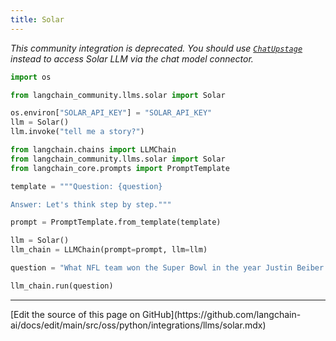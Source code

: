 ```yaml
---
title: Solar
---
```


*This community integration is deprecated. You should use [`ChatUpstage`](/oss/python/integrations/chat/upstage) instead to access Solar LLM via the chat model connector.*

```python
import os

from langchain_community.llms.solar import Solar

os.environ["SOLAR_API_KEY"] = "SOLAR_API_KEY"
llm = Solar()
llm.invoke("tell me a story?")
```

```python
from langchain.chains import LLMChain
from langchain_community.llms.solar import Solar
from langchain_core.prompts import PromptTemplate

template = """Question: {question}

Answer: Let's think step by step."""

prompt = PromptTemplate.from_template(template)

llm = Solar()
llm_chain = LLMChain(prompt=prompt, llm=llm)

question = "What NFL team won the Super Bowl in the year Justin Beiber was born?"

llm_chain.run(question)
```

---

<Callout icon="pen-to-square" iconType="regular">
  [Edit the source of this page on GitHub](https://github.com/langchain-ai/docs/edit/main/src/oss/python/integrations/llms/solar.mdx)
</Callout>
